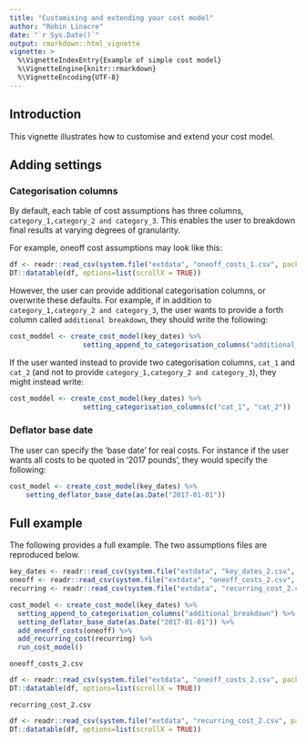 ```yaml
---
title: "Customising and extending your cost model"
author: "Robin Linacre"
date: "`r Sys.Date()`"
output: rmarkdown::html_vignette
vignette: >
  %\VignetteIndexEntry{Example of simple cost model}
  %\VignetteEngine{knitr::rmarkdown}
  %\VignetteEncoding{UTF-8}
---
```


## Introduction

This vignette illustrates how to customise and extend your cost model.

## Adding settings

### Categorisation columns

By default, each table of cost assumptions has three columns, `category_1,category_2 and category_3`.  This enables the user to breakdown final results at varying degrees of granularity.

For example, oneoff cost assumptions may look like this:

```r

df <- readr::read_csv(system.file("extdata", "oneoff_costs_1.csv", package="costmodelr"), col_types=readr::cols())
DT::datatable(df, options=list(scrollX = TRUE))
```

However, the user can provide additional categorisation columns, or overwrite these defaults.  For example, if in addition to `category_1,category_2 and category_3`, the user wants to provide a forth column called `additional breakdown`, they should write the following:

```r
cost_moddel <- create_cost_model(key_dates) %>%
                  setting_append_to_categorisation_columns("additional_breakdown")
```

If the user wanted instead to provide two categorisation columns, `cat_1` and `cat_2` (and not to provide `category_1,category_2 and category_3`), they might instead write:

```r
cost_moddel <- create_cost_model(key_dates) %>%
                  setting_categorisation_columns(c("cat_1", "cat_2"))
```

### Deflator base date

The user can specify the 'base date' for real costs.  For instance if the user wants all costs to be quoted in '2017 pounds', they would specify the following:

  
    
```r
cost_model <- create_cost_model(key_dates) %>%
    setting_deflator_base_date(as.Date("2017-01-01"))
```
    
## Full example

The following provides a full example.  The two assumptions files are reproduced below.

```r
key_dates <- readr::read_csv(system.file("extdata", "key_dates_2.csv", package="costmodelr")))
oneoff <- readr::read_csv(system.file("extdata", "oneoff_costs_2.csv", package="costmodelr")))
recurring <- readr::read_csv(system.file("extdata", "recurring_cost_2.csv", package="costmodelr")))

cost_model <- create_cost_model(key_dates) %>%
  setting_append_to_categorisation_columns("additional_breakdown") %>%
  setting_deflator_base_date(as.Date("2017-01-01")) %>%
  add_oneoff_costs(oneoff) %>%
  add_recurring_cost(recurring) %>%
  run_cost_model()
```

`oneoff_costs_2.csv`

```r
df <- readr::read_csv(system.file("extdata", "oneoff_costs_2.csv", package="costmodelr"), col_types=readr::cols())
DT::datatable(df, options=list(scrollX = TRUE))
```

`recurring_cost_2.csv`

```r
df <- readr::read_csv(system.file("extdata", "recurring_cost_2.csv", package="costmodelr"), col_types=readr::cols())
DT::datatable(df, options=list(scrollX = TRUE))
```
